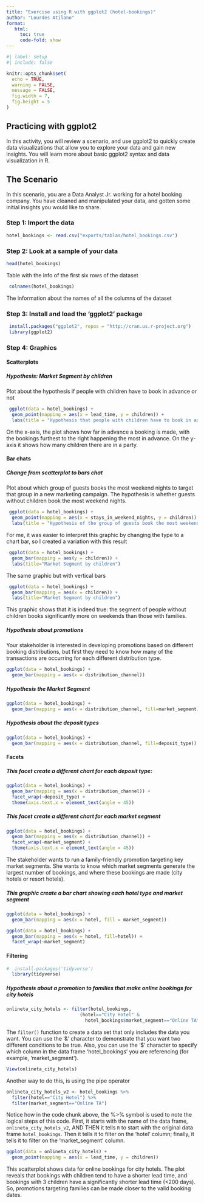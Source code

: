 ```yaml
---
title: "Exercise using R with ggplot2 (hotel-bookings)"
author: "Lourdes Atilano"
format: 
   html:
     toc: true
     code-fold: show
---
```


```r
#| label: setup
#| include: false

knitr::opts_chunk$set(
  echo = TRUE,
  warning = FALSE,
  message = FALSE,
  fig.width = 7,
  fig.height = 5
)
```

## Practicing with ggplot2

In this activity, you will review a scenario, and use ggplot2 to quickly create data visualizations that allow you to explore your data and gain new insights. You will learn more about basic ggplot2 syntax and data visualization in R.

## The Scenario

In this scenario, you are a Data Analyst Jr. working for a hotel booking company. You have cleaned and manipulated your data, and gotten some initial insights you would like to share.

### Step 1: Import the data

```r
hotel_bookings <- read.csv("exports/tablas/hotel_bookings.csv")
```

### Step 2: Look at a sample of your data

```r
head(hotel_bookings)
```

Table with the info of the first six rows of the dataset

```r
 colnames(hotel_bookings)
```

The information about the names of all the columns of the dataset

### Step 3: Install and load the 'ggplot2' package

```r
 install.packages("ggplot2", repos = "http://cran.us.r-project.org")
 library(ggplot2)
```

### Step 4: Graphics

#### Scatterplots
##### Hypothesis: Market Segment by children

Plot about the hypothesis if people with children have to book in advance or not

```r
 ggplot(data = hotel_bookings) +
  geom_point(mapping = aes(x = lead_time, y = children)) + 
  labs(title = "Hypothesis that people with children have to book in advance")
```

On the x-axis, the plot shows how far in advance a booking is made, with the bookings furthest to the right happening the most in advance. On the y-axis it shows how many children there are in a party.

#### Bar chats
##### Change from scatterplot to bars chat

Plot about which group of guests books the most weekend nights to target that group in a new marketing campaign. The hypothesis is whether guests without children book the most weekend nights.

```r
 ggplot(data = hotel_bookings) +
  geom_point(mapping = aes(x = stays_in_weekend_nights, y = children)) + 
  labs(title = "Hypothesis of the group of guests book the most weekend nights")
```

For me, it was easier to interpret this graphic by changing the type to a chart bar, so I created a variation with this result

```r
 ggplot(data = hotel_bookings) +
  geom_bar(mapping = aes(y = children)) +
  labs(title="Market Segment by children")
```
The same graphic but with vertical bars

```r
 ggplot(data = hotel_bookings) +
  geom_bar(mapping = aes(x = children)) +
  labs(title="Market Segment by children")
```

This graphic shows that it is indeed true: the segment of people without children books significantly more on weekends than those with families.

##### Hypothesis about promotions

Your stakeholder is interested in developing promotions based on different booking distributions, but first they need to know how many of the transactions are occurring for each different distribution type.

```r
ggplot(data = hotel_bookings) +
  geom_bar(mapping = aes(x = distribution_channel))
```

##### Hypothesis the Market Segment

```r
ggplot(data = hotel_bookings) +
  geom_bar(mapping = aes(x = distribution_channel, fill=market_segment))
```

##### Hypothesis about the deposit types

```r
ggplot(data = hotel_bookings) +
  geom_bar(mapping = aes(x = distribution_channel, fill=deposit_type))
```

#### Facets

##### This facet create a different chart for each deposit type:

```r
ggplot(data = hotel_bookings) +
  geom_bar(mapping = aes(x = distribution_channel)) +
  facet_wrap(~deposit_type) +
  theme(axis.text.x = element_text(angle = 45))
```

##### This facet create a different chart for each market segment

```r
ggplot(data = hotel_bookings) +
  geom_bar(mapping = aes(x = distribution_channel)) +
  facet_wrap(~market_segment) +
  theme(axis.text.x = element_text(angle = 45))
```

The stakeholder wants to run a family-friendly promotion targeting key market segments. She wants to know which market segments generate the largest number of bookings, and where these bookings are made (city hotels or resort hotels). 

##### This graphic create a bar chart showing each hotel type and market segment

```r
ggplot(data = hotel_bookings) +
  geom_bar(mapping = aes(x = hotel, fill = market_segment))
```

```r
ggplot(data = hotel_bookings) +
  geom_bar(mapping = aes(x = hotel, fill=hotel)) +
  facet_wrap(~market_segment)
```

#### Filtering

```r
#  install.packages('tidyverse')
  library(tidyverse)
```

##### Hypothesis about a promotion to families that make online bookings for city hotels

```r
onlineta_city_hotels <- filter(hotel_bookings, 
                           (hotel=="City Hotel" & 
                             hotel_bookings$market_segment=="Online TA"))
```

The `filter()` function to create a data set that only includes the data you want. You can use the '&' character to demonstrate that you want two different conditions to be true. Also, you can use the '$' character to specify which column in the data frame 'hotel_bookings' you are referencing (for example, 'market_segment'). 

```r
View(onlineta_city_hotels)
```

Another way to do this, is using the pipe operator

```r
onlineta_city_hotels_v2 <- hotel_bookings %>%
  filter(hotel=="City Hotel") %>%
  filter(market_segment=="Online TA")
```

Notice how in the code chunk above, the %>% symbol is used to note the logical steps of this code. First, it starts with the name of the data frame, `onlineta_city_hotels_v2`, AND THEN it tells `R` to start with the original data frame `hotel_bookings`. Then it tells it to filter on the 'hotel' column; finally, it tells it to filter on the 'market_segment' column.

```r
ggplot(data = onlineta_city_hotels) +
  geom_point(mapping = aes(x = lead_time, y = children))
```

This scatterplot shows data for online bookings for city hotels. The plot reveals that bookings with children tend to have a shorter lead time, and bookings with 3 children have a significantly shorter lead time (<200 days). So, promotions targeting families can be made closer to the valid booking dates.
